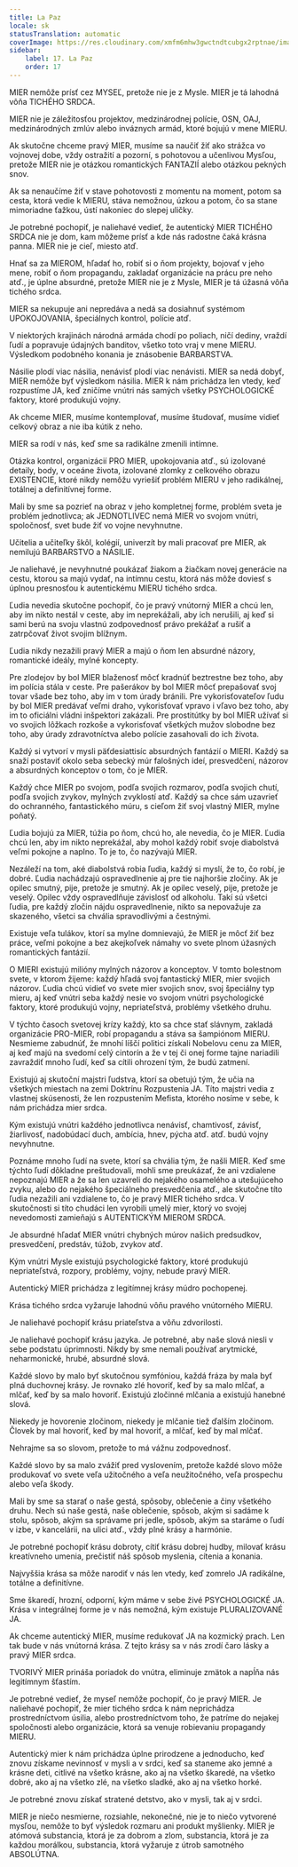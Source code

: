 ```yaml
---
title: La Paz
locale: sk
statusTranslation: automatic
coverImage: https://res.cloudinary.com/xmfm6mhw3gwctndtcubgx2rptnae/image/upload/v1740337243/small_cover_educacion_fundamental_a051170f1c.webp
sidebar:
    label: 17. La Paz
    order: 17
---
```

MIER nemôže prísť cez MYSEĽ, pretože nie je z Mysle. MIER je tá lahodná vôňa TICHÉHO SRDCA.

MIER nie je záležitosťou projektov, medzinárodnej polície, OSN, OAJ, medzinárodných zmlúv alebo inváznych armád, ktoré bojujú v mene MIERU.

Ak skutočne chceme pravý MIER, musíme sa naučiť žiť ako strážca vo vojnovej dobe, vždy ostražití a pozorní, s pohotovou a učenlivou Mysľou, pretože MIER nie je otázkou romantických FANTAZIÍ alebo otázkou pekných snov.

Ak sa nenaučíme žiť v stave pohotovosti z momentu na moment, potom sa cesta, ktorá vedie k MIERU, stáva nemožnou, úzkou a potom, čo sa stane mimoriadne ťažkou, ústí nakoniec do slepej uličky.

Je potrebné pochopiť, je naliehavé vedieť, že autentický MIER TICHÉHO SRDCA nie je dom, kam môžeme prísť a kde nás radostne čaká krásna panna. MIER nie je cieľ, miesto atď.

Hnať sa za MIEROM, hľadať ho, robiť si o ňom projekty, bojovať v jeho mene, robiť o ňom propagandu, zakladať organizácie na prácu pre neho atď., je úplne absurdné, pretože MIER nie je z Mysle, MIER je tá úžasná vôňa tichého srdca.

MIER sa nekupuje ani nepredáva a nedá sa dosiahnuť systémom UPOKOJOVANIA, špeciálnych kontrol, polície atď.

V niektorých krajinách národná armáda chodí po poliach, ničí dediny, vraždí ľudí a popravuje údajných banditov, všetko toto vraj v mene MIERU. Výsledkom podobného konania je znásobenie BARBARSTVA.

Násilie plodí viac násilia, nenávisť plodí viac nenávisti. MIER sa nedá dobyť, MIER nemôže byť výsledkom násilia. MIER k nám prichádza len vtedy, keď rozpustíme JA, keď zničíme vnútri nás samých všetky PSYCHOLOGICKÉ faktory, ktoré produkujú vojny.

Ak chceme MIER, musíme kontemplovať, musíme študovať, musíme vidieť celkový obraz a nie iba kútik z neho.

MIER sa rodí v nás, keď sme sa radikálne zmenili intímne.

Otázka kontrol, organizácií PRO MIER, upokojovania atď., sú izolované detaily, body, v oceáne života, izolované zlomky z celkového obrazu EXISTENCIE, ktoré nikdy nemôžu vyriešiť problém MIERU v jeho radikálnej, totálnej a definitívnej forme.

Mali by sme sa pozrieť na obraz v jeho kompletnej forme, problém sveta je problém jednotlivca; ak JEDNOTLIVEC nemá MIER vo svojom vnútri, spoločnosť, svet bude žiť vo vojne nevyhnutne.

Učitelia a učiteľky škôl, kolégií, univerzít by mali pracovať pre MIER, ak nemilujú BARBARSTVO a NÁSILIE.

Je naliehavé, je nevyhnutné poukázať žiakom a žiačkam novej generácie na cestu, ktorou sa majú vydať, na intímnu cestu, ktorá nás môže doviesť s úplnou presnosťou k autentickému MIERU tichého srdca.

Ľudia nevedia skutočne pochopiť, čo je pravý vnútorný MIER a chcú len, aby im nikto nestál v ceste, aby im neprekážali, aby ich nerušili, aj keď si sami berú na svoju vlastnú zodpovednosť právo prekážať a rušiť a zatrpčovať život svojim blížnym.

Ľudia nikdy nezažili pravý MIER a majú o ňom len absurdné názory, romantické ideály, mylné koncepty.

Pre zlodejov by bol MIER blaženosť môcť kradnúť beztrestne bez toho, aby im polícia stála v ceste. Pre pašerákov by bol MIER môcť prepašovať svoj tovar všade bez toho, aby im v tom úrady bránili. Pre vykorisťovateľov ľudu by bol MIER predávať veľmi draho, vykorisťovať vpravo i vľavo bez toho, aby im to oficiálni vládni inšpektori zakázali. Pre prostitútky by bol MIER užívať si vo svojich lôžkach rozkoše a vykorisťovať všetkých mužov slobodne bez toho, aby úrady zdravotníctva alebo polície zasahovali do ich života.

Každý si vytvorí v mysli päťdesiattisíc absurdných fantázií o MIERI. Každý sa snaží postaviť okolo seba sebecký múr falošných ideí, presvedčení, názorov a absurdných konceptov o tom, čo je MIER.

Každý chce MIER po svojom, podľa svojich rozmarov, podľa svojich chutí, podľa svojich zvykov, mylných zvyklostí atď. Každý sa chce sám uzavrieť do ochranného, fantastického múru, s cieľom žiť svoj vlastný MIER, mylne poňatý.

Ľudia bojujú za MIER, túžia po ňom, chcú ho, ale nevedia, čo je MIER. Ľudia chcú len, aby im nikto neprekážal, aby mohol každý robiť svoje diabolstvá veľmi pokojne a naplno. To je to, čo nazývajú MIER.

Nezáleží na tom, aké diabolstvá robia ľudia, každý si myslí, že to, čo robí, je dobré. Ľudia nachádzajú ospravedlnenie aj pre tie najhoršie zločiny. Ak je opilec smutný, pije, pretože je smutný. Ak je opilec veselý, pije, pretože je veselý. Opilec vždy ospravedlňuje závislosť od alkoholu. Takí sú všetci ľudia, pre každý zločin nájdu ospravedlnenie, nikto sa nepovažuje za skazeného, všetci sa chvália spravodlivými a čestnými.

Existuje veľa tulákov, ktorí sa mylne domnievajú, že MIER je môcť žiť bez práce, veľmi pokojne a bez akejkoľvek námahy vo svete plnom úžasných romantických fantázií.

O MIERI existujú milióny mylných názorov a konceptov. V tomto bolestnom svete, v ktorom žijeme: každý hľadá svoj fantastický MIER, mier svojich názorov. Ľudia chcú vidieť vo svete mier svojich snov, svoj špeciálny typ mieru, aj keď vnútri seba každý nesie vo svojom vnútri psychologické faktory, ktoré produkujú vojny, nepriateľstvá, problémy všetkého druhu.

V týchto časoch svetovej krízy každý, kto sa chce stať slávnym, zakladá organizácie PRO-MIER, robí propagandu a stáva sa šampiónom MIERU. Nesmieme zabudnúť, že mnohí líščí politici získali Nobelovu cenu za MIER, aj keď majú na svedomí celý cintorín a že v tej či onej forme tajne nariadili zavraždiť mnoho ľudí, keď sa cítili ohrození tým, že budú zatmení.

Existujú aj skutoční majstri ľudstva, ktorí sa obetujú tým, že učia na všetkých miestach na zemi Doktrínu Rozpustenia JA. Títo majstri vedia z vlastnej skúsenosti, že len rozpustením Mefista, ktorého nosíme v sebe, k nám prichádza mier srdca.

Kým existujú vnútri každého jednotlivca nenávisť, chamtivosť, závisť, žiarlivosť, nadobúdací duch, ambícia, hnev, pýcha atď. atď. budú vojny nevyhnutne.

Poznáme mnoho ľudí na svete, ktorí sa chvália tým, že našli MIER. Keď sme týchto ľudí dôkladne preštudovali, mohli sme preukázať, že ani vzdialene nepoznajú MIER a že sa len uzavreli do nejakého osamelého a utešujúceho zvyku, alebo do nejakého špeciálneho presvedčenia atď., ale skutočne títo ľudia nezažili ani vzdialene to, čo je pravý MIER tichého srdca. V skutočnosti si títo chudáci len vyrobili umelý mier, ktorý vo svojej nevedomosti zamieňajú s AUTENTICKÝM MIEROM SRDCA.

Je absurdné hľadať MIER vnútri chybných múrov našich predsudkov, presvedčení, predstáv, túžob, zvykov atď.

Kým vnútri Mysle existujú psychologické faktory, ktoré produkujú nepriateľstvá, rozpory, problémy, vojny, nebude pravý MIER.

Autentický MIER prichádza z legitímnej krásy múdro pochopenej.

Krása tichého srdca vyžaruje lahodnú vôňu pravého vnútorného MIERU.

Je naliehavé pochopiť krásu priateľstva a vôňu zdvorilosti.

Je naliehavé pochopiť krásu jazyka. Je potrebné, aby naše slová niesli v sebe podstatu úprimnosti. Nikdy by sme nemali používať arytmické, neharmonické, hrubé, absurdné slová.

Každé slovo by malo byť skutočnou symfóniou, každá fráza by mala byť plná duchovnej krásy. Je rovnako zlé hovoriť, keď by sa malo mlčať, a mlčať, keď by sa malo hovoriť. Existujú zločinné mlčania a existujú hanebné slová.

Niekedy je hovorenie zločinom, niekedy je mlčanie tiež ďalším zločinom. Človek by mal hovoriť, keď by mal hovoriť, a mlčať, keď by mal mlčať.

Nehrajme sa so slovom, pretože to má vážnu zodpovednosť.

Každé slovo by sa malo zvážiť pred vyslovením, pretože každé slovo môže produkovať vo svete veľa užitočného a veľa neužitočného, veľa prospechu alebo veľa škody.

Mali by sme sa starať o naše gestá, spôsoby, oblečenie a činy všetkého druhu. Nech sú naše gestá, naše oblečenie, spôsob, akým si sadáme k stolu, spôsob, akým sa správame pri jedle, spôsob, akým sa staráme o ľudí v izbe, v kancelárii, na ulici atď., vždy plné krásy a harmónie.

Je potrebné pochopiť krásu dobroty, cítiť krásu dobrej hudby, milovať krásu kreatívneho umenia, prečistiť náš spôsob myslenia, cítenia a konania.

Najvyššia krása sa môže narodiť v nás len vtedy, keď zomrelo JA radikálne, totálne a definitívne.

Sme škaredí, hrozní, odporní, kým máme v sebe živé PSYCHOLOGICKÉ JA. Krása v integrálnej forme je v nás nemožná, kým existuje PLURALIZOVANÉ JA.

Ak chceme autentický MIER, musíme redukovať JA na kozmický prach. Len tak bude v nás vnútorná krása. Z tejto krásy sa v nás zrodí čaro lásky a pravý MIER srdca.

TVORIVÝ MIER prináša poriadok do vnútra, eliminuje zmätok a napĺňa nás legitímnym šťastím.

Je potrebné vedieť, že myseľ nemôže pochopiť, čo je pravý MIER. Je naliehavé pochopiť, že mier tichého srdca k nám neprichádza prostredníctvom úsilia, alebo prostredníctvom toho, že patríme do nejakej spoločnosti alebo organizácie, ktorá sa venuje robievaniu propagandy MIERU.

Autentický mier k nám prichádza úplne prirodzene a jednoducho, keď znovu získame nevinnosť v mysli a v srdci, keď sa staneme ako jemné a krásne deti, citlivé na všetko krásne, ako aj na všetko škaredé, na všetko dobré, ako aj na všetko zlé, na všetko sladké, ako aj na všetko horké.

Je potrebné znovu získať stratené detstvo, ako v mysli, tak aj v srdci.

MIER je niečo nesmierne, rozsiahle, nekonečné, nie je to niečo vytvorené mysľou, nemôže to byť výsledok rozmaru ani produkt myšlienky. MIER je atómová substancia, ktorá je za dobrom a zlom, substancia, ktorá je za každou morálkou, substancia, ktorá vyžaruje z útrob samotného ABSOLÚTNA.

